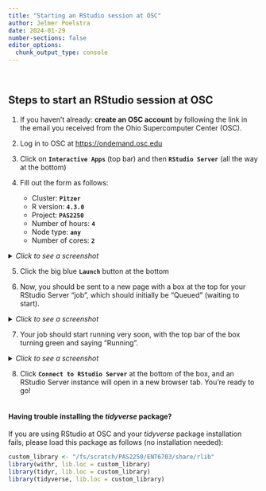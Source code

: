```yaml
---
title: "Starting an RStudio session at OSC"
author: Jelmer Poelstra
date: 2024-01-29
number-sections: false
editor_options: 
  chunk_output_type: console
---
```


<br>

## Steps to start an RStudio session at OSC

1.  If you haven't already: **create an OSC account** by following the link in the email you received from
    the Ohio Supercomputer Center (OSC).

2. Log in to OSC at <https://ondemand.osc.edu>

3. Click on **`Interactive Apps`** (top bar) and then **`RStudio Server`** (all the way at the bottom)

4. Fill out the form as follows:
   - Cluster: **`Pitzer`**
   - R version: **`4.3.0`**
   - Project: **`PAS2250`**
   - Number of hours: **`4`**
   - Node type: **`any`**
   - Number of cores: **`2`**

<details><summary>_Click to see a screenshot_</summary>

![](/img/rstudio_form.png){fig-align="center" width="50%"}

</details>
   
5. Click the big blue **`Launch`** button at the bottom

6. Now, you should be sent to a new page with a box at the top for your RStudio
   Server "job", which should initially be "Queued" (waiting to start).

<details><summary>_Click to see a screenshot_</summary>

![](/img/rstudio_queued.png){fig-align="center" width="70%"}

</details>

7. Your job should start running very soon,
   with the top bar of the box turning green and saying "Running".

<details><summary>_Click to see a screenshot_</summary>

![](/img/rstudio_running.png){fig-align="center" width="70%"}

</details>

8. Click **`Connect to RStudio Server`** at the bottom of the box,
   and an RStudio Server instance will open in a new browser tab.
   You're ready to go!

<hr style="height:1pt; visibility:hidden;" />

::: callout-important
#### Having trouble installing the _tidyverse_ package?

If you are using RStudio at OSC and your _tidyverse_ package installation fails,
please load this package as follows (no installation needed):

```r
custom_library <- "/fs/scratch/PAS2250/ENT6703/share/rlib"
library(withr, lib.loc = custom_library)
library(tidyr, lib.loc = custom_library)
library(tidyverse, lib.loc = custom_library)
```

:::

<br>
